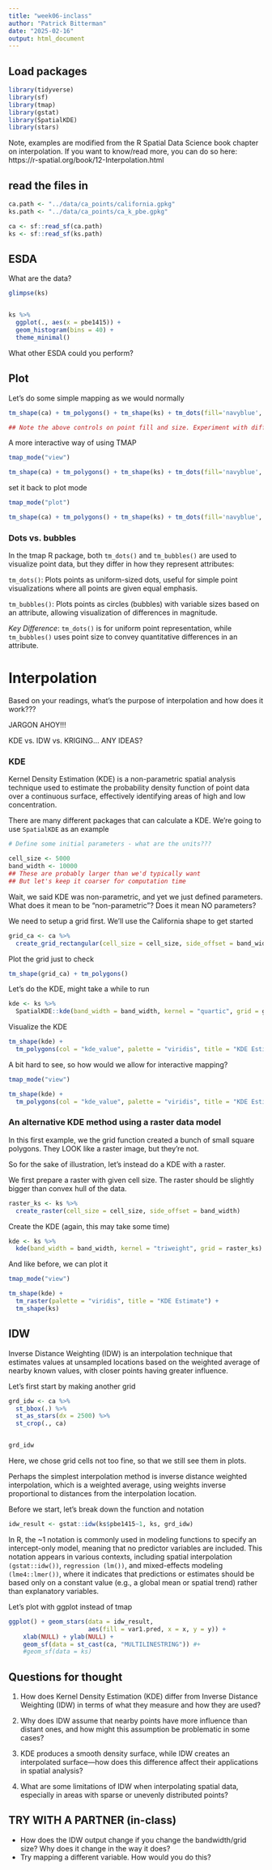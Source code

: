 ```yaml
---
title: "week06-inclass"
author: "Patrick Bitterman"
date: "2025-02-16"
output: html_document
---
```



## Load packages
```r
library(tidyverse)
library(sf)
library(tmap)
library(gstat)
library(SpatialKDE)
library(stars)
```
Note, examples are modified from the R Spatial Data Science book chapter on interpolation. If you want to know/read more, you can do so here: https://r-spatial.org/book/12-Interpolation.html


## read the files in
```r
ca.path <- "../data/ca_points/california.gpkg"
ks.path <- "../data/ca_points/ca_k_pbe.gpkg"

ca <- sf::read_sf(ca.path)
ks <- sf::read_sf(ks.path)

```


## ESDA

What are the data?
```r
glimpse(ks)


ks %>% 
  ggplot(., aes(x = pbe1415)) + 
  geom_histogram(bins = 40) +
  theme_minimal()

```

What other ESDA could you perform?


## Plot

Let's do some simple mapping as we would normally

```r
tm_shape(ca) + tm_polygons() + tm_shape(ks) + tm_dots(fill='navyblue', size = 0.1)

## Note the above controls on point fill and size. Experiment with different values

```


A more interactive way of using TMAP
```r
tmap_mode("view")

tm_shape(ca) + tm_polygons() + tm_shape(ks) + tm_dots(fill='navyblue', size = .4)
```

set it back to plot mode

```r
tmap_mode("plot")

tm_shape(ca) + tm_polygons() + tm_shape(ks) + tm_dots(fill='navyblue', size = .2)
```

### Dots vs. bubbles
In the tmap R package, both `tm_dots()` and `tm_bubbles()` are used to visualize point data, but they differ in how they represent attributes:

`tm_dots()`: Plots points as uniform-sized dots, useful for simple point visualizations where all points are given equal emphasis.

`tm_bubbles()`: Plots points as circles (bubbles) with variable sizes based on an attribute, allowing visualization of differences in magnitude.

_Key Difference_: `tm_dots()` is for uniform point representation, while `tm_bubbles()` uses point size to convey quantitative differences in an attribute.



# Interpolation

Based on your readings, what's the purpose of interpolation and how does it work???

JARGON AHOY!!!

KDE vs. IDW vs. KRIGING... ANY IDEAS?


### KDE

Kernel Density Estimation (KDE) is a non-parametric spatial analysis technique used to estimate the probability density function of point data over a continuous surface, effectively identifying areas of high and low concentration.


There are many different packages that can calculate a KDE. We're going to use `SpatialKDE` as an example

```r
# Define some initial parameters - what are the units???

cell_size <- 5000
band_width <- 10000
## These are probably larger than we'd typically want
## But let's keep it coarser for computation time

```


Wait, we said KDE was non-parametric, and yet we just defined parameters. 
What does it mean to be "non-parametric"? Does it mean NO parameters?


We need to setup a grid first. We'll use the California shape to get started
```r
grid_ca <- ca %>%
  create_grid_rectangular(cell_size = cell_size, side_offset = band_width)
```


Plot the grid just to check
```r
tm_shape(grid_ca) + tm_polygons()
```

Let's do the KDE, might take a while to run

```r
kde <- ks %>%
  SpatialKDE::kde(band_width = band_width, kernel = "quartic", grid = grid_ca)
```

Visualize the KDE

```r
tm_shape(kde) +
  tm_polygons(col = "kde_value", palette = "viridis", title = "KDE Estimate") 
```
A bit hard to see, so how would we allow for interactive mapping?
 
```r
tmap_mode("view")

tm_shape(kde) +
  tm_polygons(col = "kde_value", palette = "viridis", title = "KDE Estimate") 
```



### An alternative KDE method using a raster data model

In this first example, we the grid function created a bunch of small square polygons. They LOOK like a raster image, but they're not. 

So for the sake of illustration, let's instead do a KDE with a raster.

We first prepare a raster with given cell size. The raster should be slightly bigger than convex hull of the data.
```r
raster_ks <- ks %>%
  create_raster(cell_size = cell_size, side_offset = band_width)
```

Create the KDE (again, this may take some time)
```r
kde <- ks %>%
  kde(band_width = band_width, kernel = "triweight", grid = raster_ks)
```


And like before, we can plot it
```r
tmap_mode("view")

tm_shape(kde) +
  tm_raster(palette = "viridis", title = "KDE Estimate") +
  tm_shape(ks) 
```

## IDW

Inverse Distance Weighting (IDW) is an interpolation technique that estimates values at unsampled locations based on the weighted average of nearby known values, with closer points having greater influence. 

Let's first start by making another grid
```r
grd_idw <- ca %>% 
  st_bbox(.) %>%
  st_as_stars(dx = 2500) %>%
  st_crop(., ca)


grd_idw
```
Here, we chose grid cells not too fine, so that we still see them in plots.

Perhaps the simplest interpolation method is inverse distance weighted interpolation, which is a weighted average, using weights inverse proportional to distances from the interpolation location.


Before we start, let's break down the function and notation
```r
idw_result <- gstat::idw(ks$pbe1415~1, ks, grd_idw)
```



In R, the ~1 notation is commonly used in modeling functions to specify an intercept-only model, meaning that no predictor variables are included. This notation appears in various contexts, including spatial interpolation `(gstat::idw())`, `regression (lm())`, and mixed-effects modeling `(lme4::lmer())`, where it indicates that predictions or estimates should be based only on a constant value (e.g., a global mean or spatial trend) rather than explanatory variables.

Let's plot with ggplot instead of tmap

```r
ggplot() + geom_stars(data = idw_result, 
                      aes(fill = var1.pred, x = x, y = y)) + 
    xlab(NULL) + ylab(NULL) +
    geom_sf(data = st_cast(ca, "MULTILINESTRING")) #+
    #geom_sf(data = ks)
```
## Questions for thought

1. How does Kernel Density Estimation (KDE) differ from Inverse Distance Weighting (IDW) in terms of what they measure and how they are used?  

2. Why does IDW assume that nearby points have more influence than distant ones, and how might this assumption be problematic in some cases?  

3. KDE produces a smooth density surface, while IDW creates an interpolated surface—how does this difference affect their applications in spatial analysis?  

4. What are some limitations of IDW when interpolating spatial data, especially in areas with sparse or unevenly distributed points?  

## TRY WITH A PARTNER (in-class)

- How does the IDW output change if you change the bandwidth/grid size? Why does it change in the way it does?
- Try mapping a different variable. How would you do this?







